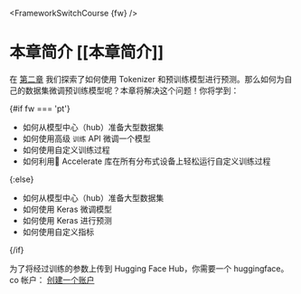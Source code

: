 <FrameworkSwitchCourse {fw} />

# 本章简介 [[本章简介]]

<CourseFloatingBanner
    chapter={3}
    classNames="absolute z-10 right-0 top-0"
/>

在 [第二章](/course/chapter2) 我们探索了如何使用 Tokenizer 和预训练模型进行预测。那么如何为自己的数据集微调预训练模型呢？本章将解决这个问题！你将学到：

{#if fw === 'pt'}

* 如何从模型中心（hub）准备大型数据集
* 如何使用高级 `训练` API 微调一个模型
* 如何使用自定义训练过程
* 如何利用🤗 Accelerate 库在所有分布式设备上轻松运行自定义训练过程

{:else}

* 如何从模型中心（hub）准备大型数据集
* 如何使用 Keras 微调模型
* 如何使用 Keras 进行预测
* 如何使用自定义指标

{/if}

为了将经过训练的参数上传到 Hugging Face Hub，你需要一个 huggingface。co 帐户： [创建一个账户](https://huggingface.co/join) 
